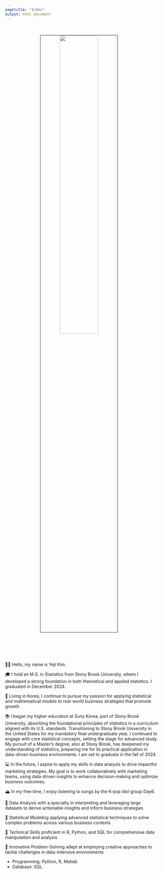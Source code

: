 ```yaml
---
pagetitle: "Index"
output: html_document
---
```


<link rel="stylesheet" href="styles.css" type="text/css">
<link rel="stylesheet" href="site_libs/academicons-1.9.1/css/academicons.min.css"/>

<br>

<p align="center">
<img src="images/profile_pic.jpeg" style="width:50%; border:0.5px solid; margin-right: 20px" align="center">
</p>
<br>


<br><br><br>
👋🏽 Hello, my name is Yeji Kim. 

🎓 I hold an M.S. in Statistics from Stony Brook University, where I developed a strong foundation in both theoretical and applied statistics. I graduated in December 2024.

🌇  Living in Korea, I continue to pursue my passion for applying statistical and mathematical models to real-world business strategies that promote growth.

📚 I began my higher education at Suny Korea, part of Stony Brook University, absorbing the foundational principles of statistics in a curriculum aligned with its U.S. standards. Transitioning to Stony Brook University in the United States for my mandatory final undergraduate year, I continued to engage with core statistical concepts, setting the stage for advanced study. My pursuit of a Master’s degree, also at Stony Brook, has deepened my understanding of statistics, preparing me for its practical application in data-driven business environments. I am set to graduate in the fall of 2024.


💻 In the future, I aspire to apply my skills in data analysis to drive impactful marketing strategies. My goal is to work collaboratively with marketing teams, using data-driven insights to enhance decision-making and optimize business outcomes.


🏔 In my free time, I enjoy listening to songs by the K-pop idol group Day6.

💪 Data Analysis with a specialty in interpreting and leveraging large datasets to derive actionable insights and inform business strategies

💪 Statistical Modeling applying advanced statistical techniques to solve complex problems across various business contexts

💪 Technical Skills proficient in R, Python, and SQL for comprehensive data manipulation and analysis

💪 Innovative Problem-Solving adept at employing creative approaches to tackle challenges in data-intensive environments

+ Programming: Python, R, Matlab
+ Database: SQL
